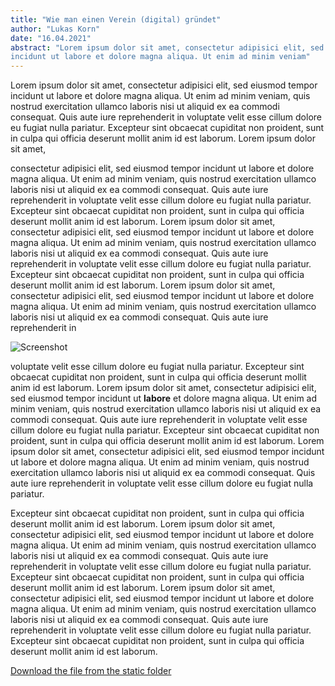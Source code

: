 ```yaml
---
title: "Wie man einen Verein (digital) gründet"
author: "Lukas Korn"
date: "16.04.2021"
abstract: "Lorem ipsum dolor sit amet, consectetur adipisici elit, sed eiusmod tempor
incidunt ut labore et dolore magna aliqua. Ut enim ad minim veniam"
---
```



Lorem ipsum dolor sit amet, consectetur adipisici elit, sed eiusmod tempor
incidunt ut labore et dolore magna aliqua. Ut enim ad minim veniam, quis nostrud
exercitation ullamco laboris nisi ut aliquid ex ea commodi consequat. Quis aute
iure reprehenderit in voluptate velit esse cillum dolore eu fugiat nulla
pariatur. Excepteur sint obcaecat cupiditat non proident, sunt in culpa qui
officia deserunt mollit anim id est laborum. Lorem ipsum dolor sit amet,

consectetur adipisici elit, sed eiusmod tempor incidunt ut labore et dolore
magna aliqua. Ut enim ad minim veniam, quis nostrud exercitation ullamco laboris
nisi ut aliquid ex ea commodi consequat. Quis aute iure reprehenderit in
voluptate velit esse cillum dolore eu fugiat nulla pariatur. Excepteur sint
obcaecat cupiditat non proident, sunt in culpa qui officia deserunt mollit anim
id est laborum. Lorem ipsum dolor sit amet, consectetur adipisici elit, sed
eiusmod tempor incidunt ut labore et dolore magna aliqua. Ut enim ad minim
veniam, quis nostrud exercitation ullamco laboris nisi ut aliquid ex ea commodi
consequat. Quis aute iure reprehenderit in voluptate velit esse cillum dolore eu
fugiat nulla pariatur. Excepteur sint obcaecat cupiditat non proident, sunt in
culpa qui officia deserunt mollit anim id est laborum. Lorem ipsum dolor sit
amet, consectetur adipisici elit, sed eiusmod tempor incidunt ut labore et
dolore magna aliqua. Ut enim ad minim veniam, quis nostrud exercitation ullamco
laboris nisi ut aliquid ex ea commodi consequat. Quis aute iure reprehenderit in

![Screenshot](./images/wie-man-einen-verein-grundet/02.png)

voluptate velit esse cillum dolore eu fugiat nulla pariatur. Excepteur sint
obcaecat cupiditat non proident, sunt in culpa qui officia deserunt mollit anim
id est laborum. Lorem ipsum dolor sit amet, consectetur adipisici elit, sed
eiusmod tempor incidunt ut **labore** et dolore magna aliqua. Ut enim ad minim
veniam, quis nostrud exercitation ullamco laboris nisi ut aliquid ex ea commodi
consequat. Quis aute iure reprehenderit in voluptate velit esse cillum dolore eu
fugiat nulla pariatur. Excepteur sint obcaecat cupiditat non proident, sunt in
culpa qui officia deserunt mollit anim id est laborum. Lorem ipsum dolor sit
amet, consectetur adipisici elit, sed eiusmod tempor incidunt ut labore et
dolore magna aliqua. Ut enim ad minim veniam, quis nostrud exercitation ullamco
laboris nisi ut aliquid ex ea commodi consequat. Quis aute iure reprehenderit in
voluptate velit esse cillum dolore eu fugiat nulla pariatur.

Excepteur sint obcaecat cupiditat non proident, sunt in culpa qui officia
deserunt mollit anim id est laborum. Lorem ipsum dolor sit amet, consectetur
adipisici elit, sed eiusmod tempor incidunt ut labore et dolore magna aliqua. Ut
enim ad minim veniam, quis nostrud exercitation ullamco laboris nisi ut aliquid
ex ea commodi consequat. Quis aute iure reprehenderit in voluptate velit esse
cillum dolore eu fugiat nulla pariatur. Excepteur sint obcaecat cupiditat non
proident, sunt in culpa qui officia deserunt mollit anim id est laborum. Lorem
ipsum dolor sit amet, consectetur adipisici elit, sed eiusmod tempor incidunt ut
labore et dolore magna aliqua. Ut enim ad minim veniam, quis nostrud
exercitation ullamco laboris nisi ut aliquid ex ea commodi consequat. Quis aute
iure reprehenderit in voluptate velit esse cillum dolore eu fugiat nulla
pariatur. Excepteur sint obcaecat cupiditat non proident, sunt in culpa qui
officia deserunt mollit anim id est laborum.

<a href={vereinGrunden} download>
  Download the file from the static folder
</a>
